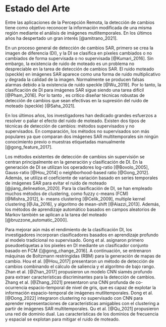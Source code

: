 # Estado del Arte {#sec-estado}



Entre las aplicaciones de la Percepción Remota, la detección de cambios tiene como objetivo reconocer la información modificada de una misma región mediante el análisis de imágenes mutlitemporales. En los últimos años ha despertado un gran interés [@amitrano_2021]. \sm{LA ULTIMA FRASE ES COMO DESCONECTADA, MENCIONA QUE TE ENFOCARAS EN LOS SATELIATES SAR Y AGREGA UN POCO MAS}

En un proceso general de detección de cambios SAR, primero se crea la imagen de diferencia (DI), y la DI se clasifica en píxeles cambiados o no cambiados de forma supervisada o no supervisada [@Kumari_2016]. \SM{BASADO EN ESTA FRASE ME IMAGINO QUE HABLARAS DE METODOS USPERVISADOS Y NO SUPERVISADOS, PERO COMIENZAS A AHBLAR DE DETECCION DE RUIDO, CAMBIANDO EL ENFOQUE DEL PARRAFO EN FORMA BASTANTE GRANDE.} Sin embargo, la existencia de ruido de moteado es un problema no despreciable en la tarea de detección de cambios SAR. El ruido moteado (speckle) en imágenes SAR aparece como una forma de ruido multiplicativo y degrada la calidad de la imagen. Normalmente se producen falsas alarmas debido a la existencia de ruido speckle [@Wu_2019]. Por lo tanto, la clasificación de DI para imágenes SAR sigue siendo una tarea difícil [@Pham_2016]. Por lo tanto \SM{USAS DOS VECES POR LO TANTO}, es crítico diseñar técnicas robustas de detección de cambios que sean efectivas en la supresión del ruido de moteado (speckle) [@Saha_2021]. \SM{JUNTAS CON EL PROBLEMA}

En los últimos años, los investigadores han dedicado grandes esfuerzos a resolver o paliar el efecto del ruido de moteado. Existen dos tipos de técnicas de detección de cambios: métodos supervisados y no supervisados. En comparación, los métodos no supervisados son más populares ya que comparan dos imágenes SAR multitemporales sin ningún conocimiento previo o muestras etiquetadas manualmente [@gong_feature_2017]. \SM{FALTA DESCRIPCION DE LOS METODOS NO SUPERVIDAOS Y UNO QUE OTRO PAPER. OTRA FORMA DE ABORDAR ESTO ES DECIR QUE DE LOS NO SUPERVISADOS YA NO SE PESCAN Y QUE SOLO TE ENFOCAS EN LOS SUPERVISADOS. AL SER UN ESTADO DEL ARTE ESPERARIA MAS DETALLES DE ESTOS METODOS NO SOLO UN PAPER}

Los métodos existentes de detección de cambios sin supervisión se centran principalmente en la generación y clasificación de DI. En la generación de DI se utilizan los operadores log-ratio [@Bovolo_2005], Gauss-ratio  [@Hou_2014] o neighborhood-based ratio [@Gong_2012]. Además, se utiliza el coeficiente de variación basado en series temporales de imágenes SAR para evitar el ruido de moteado [@jiang_delineation_2020]. Para la clasificación de DI, se han empleado muchos métodos de clustering, como fuzzy c-means (FCM) [@Mishra_2012], k- means clustering [@Celik_2009], multiple kernel clustering [@Jia_2016], y algoritmo  de mean-shift  [@Aiazzi_2013]. Además, los métodos de aprendizaje automático basados en campos aleatorios de Markov también se aplican a la tarea del moteado [@bruzzone_automatic_2000]. 
\SM{ARREGLAS LAS CITAS, NO DEBERIA HABER ESPACIO. NO HAY HISTORIA, PARECE ESTADO DEL ARTE DE UN PAPER CORTO DONDE SOLO SE DICEN LOS METODOS.}


Para mejorar aún más el rendimiento de la clasificación DI, los investigadores incorporan clasificadores basados en aprendizaje profundo al modelo tradicional no supervisado. Gong et al.  asignaron primero pseudoetiquetas a los píxeles en DI mediante un clasificador conjunto basado en FCM ([@gong_change_2016]. A continuación, se entrenaron máquinas de Boltzmann restringidas (RBM) para la generación de mapas de cambio. Hou et al. [@Hou_2017] presentaron un método de detección de cambios combinando el cálculo de saliencia y el algoritmo de bajo rango. Zhan et al. [@Zhan_2017] propusieron un modelo CNN siamés profundo para extraer características discriminantes para la detección de cambios. Zhang et al. [@Zhang_2021] presentaron una CNN profunda de co-ocurrencia espacio-temporal de nivel de gris, que es capaz de explotar la información espacio-temporal de imágenes mutlitemporales. Dong et al. [@Dong_2022] integraron clustering no supervisado con CNN para aprender representaciones de características amigables con el clustering a partir de imágenes SAR multitemporales. Qu et al. [@Qu_2021] propusieron una red de dominio dual. Las características de los dominios de frecuencia y espacial se explotan para mitigar el ruido de moteado.

\sm{LO MISMO DE ARRIBA}